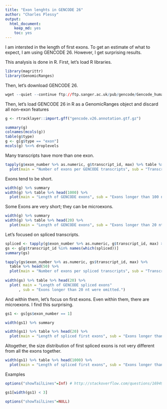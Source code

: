 ```yaml
---
title: "Exon lenghts in GENCODE 26"
author: "Charles Plessy"
output: 
  html_document: 
    keep_md: yes
    toc: yes
---
```


I am intersted in the length of first exons.  To get an estimate of what to expect,
I am using GENCODE 26.  However, I get surprising results.

This analysis is done in R.  First, let's load R libraries.

```r
library(magrittr)
library(GenomicRanges)
```

Then, let's download GENCODE 26.

```r
wget --quiet --continue ftp://ftp.sanger.ac.uk/pub/gencode/Gencode_human/release_26/gencode.v26.annotation.gtf.gz
```

Then, let's load GENCODE 26 in R as a GenomicRanges object and discard all
non-exon features


```r
g <- rtracklayer::import.gff("gencode.v26.annotation.gtf.gz")

summary(g)
colnames(mcols(g))
table(g$type)
g <- g[g$type == "exon"]
mcols(g) %<>% droplevels
```

Many transcripts have more than one exon.

```r
tapply(g$exon_number %>% as.numeric, g$transcript_id, max) %>% table %>% head(50) %>%
  plot(main = "Number of exons per GENCODE transcripts", sub = "Transcripts with > 50 exons were omitted.")
```

Exons tend to be short.

```r
width(g) %>% summary
width(g) %>% table %>% head(1000) %>%
  plot(main = "Length of GENCODE exons", sub = "Exons longer than 100 nt were omitted.")
```

Some Exons are very short; they can be microexons.

```r
width(g) %>% summary
width(g) %>% table %>% head(20) %>%
  plot(main = "Length of GENCODE exons", sub = "Exons longer than 20 nt were omitted.")
```

Let's focused on spliced transcripts.

```r
spliced <- tapply(g$exon_number %>% as.numeric, g$transcript_id, max) > 1
gs <- g[g$transcript_id %in% names(which(spliced))]
summary(gs)

tapply(gs$exon_number %>% as.numeric, gs$transcript_id, max) %>%
  table %>% head(50) %>%
  plot(main = "Number of exons per spliced transcripts", sub = "Transcripts with > 50 exons were omitted.")
 
width(gs) %>% table %>% head(20) %>%
  plot( main = "Length of GENCODE spliced exons"
      , sub = "Exons longer than 20 nt were omitted.")
```

And within them, let's focus on first exons.  Even within them, there are microexons.
I find this surprising.

```r
gs1 <- gs[gs$exon_number == 1]

width(gs1) %>% summary

width(gs1) %>% table %>% head(20) %>%
  plot(main = "Length of spliced first exons", sub = "Exons longer than 20 nt were omitted.")
```

Altogether, the size distribution of first spliced exons is not very different from
all the exons together.

```r
width(gs1) %>% table %>% head(1000) %>%
  plot(main = "Length of spliced first exons", sub = "Exons longer than 500 nt were omitted.")
```

Examples

```r
options("showTailLines"=Inf) # http://stackoverflow.com/questions/16949545/show-all-lines-in-genomicrange-package-output

gs1[width(gs1) < 3]

options("showTailLines"=NULL)
```
